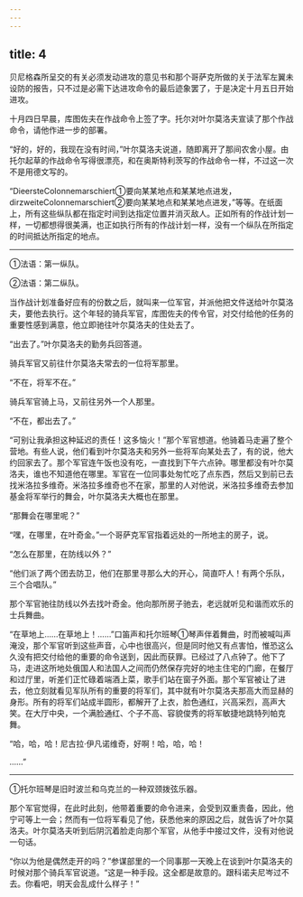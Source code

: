 ```yaml
---
---
---
```

title: 4
---





贝尼格森所呈交的有关必须发动进攻的意见书和那个哥萨克所做的关于法军左翼未设防的报告，只不过是必需下达进攻命令的最后迹象罢了，于是决定十月五日开始进攻。

十月四日早晨，库图佐夫在作战命令上签了字。托尔对叶尔莫洛夫宣读了那个作战命令，请他作进一步的部署。

“好的，好的，我现在没有时间，”叶尔莫洛夫说道，随即离开了那间农舍小屋。由托尔起草的作战命令写得很漂亮，和在奥斯特利茨写的作战命令一样，不过这一次不是用德文写的。

“DieersteColonnemarschiert①要向某某地点和某某地点进发，dirzweiteColonnemarschiert②要向某某地点和某某地点进发，”等等。在纸面上，所有这些纵队都在指定时间到达指定位置并消灭敌人。正如所有的作战计划一样，一切都想得很美满，也正如执行所有的作战计划一样，没有一个纵队在所指定的时间抵达所指定的地点。

--------

①法语：第一纵队。

②法语：第二纵队。

当作战计划准备好应有的份数之后，就叫来一位军官，并派他把文件送给叶尔莫洛夫，要他去执行。这个年轻的骑兵军官，库图佐夫的传令官，对交付给他的任务的重要性感到满意，他立即驰往叶尔莫洛夫的住处去了。

“出去了。”叶尔莫洛夫的勤务兵回答道。

骑兵军官又前往什尔莫洛夫常去的一位将军那里。

“不在，将军不在。”

骑兵军官骑上马，又前往另外一个人那里。

“不在，都出去了。”

“可别让我承担这种延迟的责任！这多恼火！”那个军官想道。他骑着马走遍了整个营地。有些人说，他们看到叶尔莫洛夫和另外一些将军向某处去了，有的说，他大约回家去了。那个军官连午饭也没有吃，一直找到下午六点钟。哪里都没有叶尔莫洛夫，谁也不知道他在哪里。军官在一位同事处匆忙吃了点东西，然后又到前已去找米洛拉多维奇。米洛拉多维奇也不在家，那里的人对他说，米洛拉多维奇去参加基金将军举行的舞会，叶尔莫洛夫大概也在那里。

“那舞会在哪里呢？”

“嘿，在哪里，在叶奇金。”一个哥萨克军官指着远处的一所地主的房子，说。

“怎么在那里，在防线以外？”

“他们派了两个团去防卫，他们在那里寻那么大的开心，简直吓人！有两个乐队，三个合唱队。”

那个军官驰往防线以外去找叶奇金。他向那所房子驰去，老远就听见和谐而欢乐的士兵舞曲。

“在草地上……在草地上！……”口笛声和托尔班琴①琴声伴着舞曲，时而被喊叫声淹没，那个军官听到这些声音，心中也很高兴，但是同时他又有点害怕，惟恐这么久没有把交付给他的重要的命令送到，因此而获罪。已经过了八点钟了。他下了马，走进这所地处俄国人和法国人之间而仍然保存完好的地主住宅的门廊，在餐厅和过厅里，听差们正忙碌着端酒上菜，歌手们站在窗子外面。那个军官被让了进去，他立刻就看见军队所有的重要的将军们，其中就有叶尔莫洛夫那高大而显赫的身形。所有的将军们站成半圆形，都解开了上衣，脸色通红，兴高采烈，高声大笑。在大厅中央，一个满脸通红、个子不高、容貌俊秀的将军敏捷地跳特列帕克舞。

“哈，哈，哈！尼古拉·伊凡诺维奇，好啊！哈，哈，哈！

……”

--------

①托尔班琴是旧时波兰和乌克兰的一种双颈拨弦乐器。

那个军官觉得，在此时此刻，他带着重要的命令进来，会受到双重责备，因此，他宁可等上一会；然而有一位将军看见了他，获悉他来的原因之后，就告诉了叶尔莫洛夫。叶尔莫洛夫听到后阴沉着脸走向那个军官，从他手中接过文件，没有对他说一句话。

“你以为他是偶然走开的吗？”参谋部里的一个同事那一天晚上在谈到叶尔莫洛夫的时候对那个骑兵军官说道。“这是一种手段。这全都是故意的。跟科诺夫尼岑过不去。你看吧，明天会乱成什么样子！”